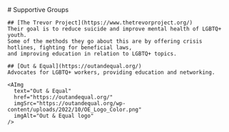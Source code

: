 
<Flex>
  <Grow>
    # Supportive Groups

    ## [The Trevor Project](https://www.thetrevorproject.org/)
    Their goal is to reduce suicide and improve mental health of LGBTQ+ youth.
    Some of the methods they go about this are by offering crisis hotlines, fighting for beneficial laws,
    and improving education in relation to LGBTQ+ topics.
    
    ## [Out & Equal](https://outandequal.org/)
    Advocates for LGBTQ+ workers, providing education and networking.
  </Grow>

  <Line/>

  <div>
    <AImg
      text="The Trevor Project"
      href="https://www.thetrevorproject.org/"
      imgSrc="https://upload.wikimedia.org/wikipedia/commons/b/b8/The_Trevor_Project_logo.png"
      imgAlt="The Trevor Project logo"
    />
    
    <AImg
      text="Out & Equal"
      href="https://outandequal.org/"
      imgSrc="https://outandequal.org/wp-content/uploads/2022/10/OE_Logo_Color.png"
      imgAlt="Out & Equal logo"
    />
  </div>
</Flex>
